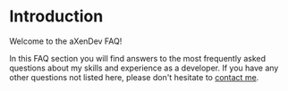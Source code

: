 # Introduction

Welcome to the aXenDev FAQ!

In this FAQ section you will find answers to the most frequently asked questions about my skills and experience as a developer. If you have any other questions not listed here, please don't hesitate to [contact me](/contact).
